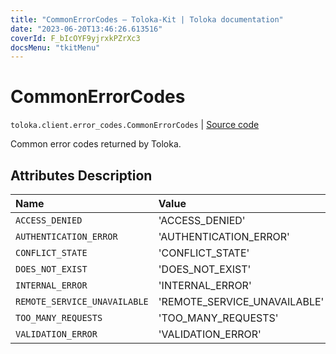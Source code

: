 ```yaml
---
title: "CommonErrorCodes — Toloka-Kit | Toloka documentation"
date: "2023-06-20T13:46:26.613516"
coverId: F_bIcOYF9yjrxkPZrXc3
docsMenu: "tkitMenu"
---
```


# CommonErrorCodes

`toloka.client.error_codes.CommonErrorCodes` | [Source code](https://github.com/Toloka/toloka-kit/blob/v1.2.0/src/client/error_codes.py#L8)

Common error codes returned by Toloka.

## Attributes Description

| Name | Value | Description |
| :------| :-----------| :----------| 
`ACCESS_DENIED`|'ACCESS_DENIED'|
`AUTHENTICATION_ERROR`|'AUTHENTICATION_ERROR'|
`CONFLICT_STATE`|'CONFLICT_STATE'|
`DOES_NOT_EXIST`|'DOES_NOT_EXIST'|
`INTERNAL_ERROR`|'INTERNAL_ERROR'|
`REMOTE_SERVICE_UNAVAILABLE`|'REMOTE_SERVICE_UNAVAILABLE'|
`TOO_MANY_REQUESTS`|'TOO_MANY_REQUESTS'|
`VALIDATION_ERROR`|'VALIDATION_ERROR'|